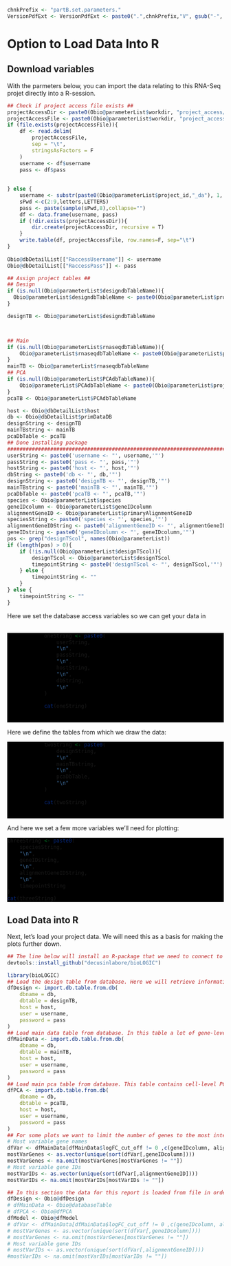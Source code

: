 <!-- Set Parameters Module -->
<!-- Set the chnkPrefix to make all chunks unique in the overall folder -->
```r
chnkPrefix <- "partB.set.parameters."
VersionPdfExt <- VersionPdfExt <- paste0(".",chnkPrefix,"V", gsub("-", "", Sys.Date()), ".pdf")

```


# Option to Load Data Into R
## Download variables
With the parmeters below, you can import the data relating to this RNA-Seq projet directly into a R-session. 
```r

## Check if project access file exists ##
projectAccessDir <- paste0(Obio@parameterList$workdir, "project_access/")
projectAccessFile <- paste0(Obio@parameterList$workdir, "project_access/project_access.txt")
if (file.exists(projectAccessFile)){
    df <- read.delim(
        projectAccessFile, 
        sep = "\t",
        stringsAsFactors = F
    )
    username <- df$username
    pass <- df$pass
    
    
} else {
    username <- substr(paste0(Obio@parameterList$project_id,"_da"), 1, 16)
    sPwd <-c(2:9,letters,LETTERS)
    pass <- paste(sample(sPwd,8),collapse="")
    df <- data.frame(username, pass)
    if (!dir.exists(projectAccessDir)){
        dir.create(projectAccessDir, recursive = T)
    }
    write.table(df, projectAccessFile, row.names=F, sep="\t")
}
    
Obio@dbDetailList[["RaccessUsername"]] <- username
Obio@dbDetailList[["RaccessPass"]] <- pass

## Assign project tables ##
## Design
if (is.null(Obio@parameterList$designdbTableName)){
  Obio@parameterList$designdbTableName <- paste0(Obio@parameterList$project_id, "_designTable")
}

designTB <- Obio@parameterList$designdbTableName



## Main
if (is.null(Obio@parameterList$rnaseqdbTableName)){
    Obio@parameterList$rnaseqdbTableName <- paste0(Obio@parameterList$project_id, "_bulk_rna_seq_table")
}
mainTB <- Obio@parameterList$rnaseqdbTableName
## PCA
if (is.null(Obio@parameterList$PCAdbTableName)){
    Obio@parameterList$PCAdbTableName <- paste0(Obio@parameterList$project_id, "_PCA")
}
pcaTB <- Obio@parameterList$PCAdbTableName

host <- Obio@dbDetailList$host
db <- Obio@dbDetailList$primDataDB
designString <- designTB
mainTBstring <- mainTB
pcaDbTable <- pcaTB
## Done installing package                                                   ##
###############################################################################
userString <- paste0('username <- "', username,'"')
passString <- paste0('pass <- "', pass,'"')
hostString <- paste0('host <- "', host,'"')
dbString <- paste0('db <- "', db,'"')
designString <- paste0('designTB <- "', designTB,'"')
mainTBstring <- paste0('mainTB <- "', mainTB,'"')
pcaDbTable <- paste0('pcaTB <- "', pcaTB,'"')
species <- Obio@parameterList$species
geneIDcolumn <- Obio@parameterList$geneIDcolumn
alignmentGeneID <- Obio@parameterList$primaryAlignmentGeneID
speciesString <- paste0('species <- "', species,'"')
alignmentGeneIDString <- paste0('alignmentGeneID <- "', alignmentGeneID,'"')
geneIDstring <- paste0('geneIDcolumn <- "', geneIDcolumn,'"')
pos <- grep("designTScol", names(Obio@parameterList))
if (length(pos) > 0){
    if (!is.null(Obio@parameterList$designTScol)){
        designTScol <- Obio@parameterList$designTScol
        timepointString <- paste0('designTScol <- "', designTScol,'"')
    } else {
        timepointString <- "" 
    }
} else {
    timepointString <- ""   
}
```

<style>
    div.grey pre { background-color:#f5f5f5; }
    div.grey pre.r { background-color:black; }
</style>
            
Here we set the database access variables so we can get your data in </br></br>
            
<div class = "grey">
```r
            
            oneString <- paste0(
                userString,
                "\n",
                passString,
                "\n",
                hostString,
                "\n",
                dbString,
                "\n"
            )
            
            cat(oneString)
            
            
```
</div>
                
Here we define the tables from which we draw the data:
<div class = "grey">
```r
            
            twoString <- paste0(
                designString,
                "\n",
                mainTBstring,
                "\n",
                pcaDbTable,
                "\n"
            )
            
            cat(twoString)
            
            
```
 </div>
                
                
And here we set a few more variables we'll need for plotting:
<div class = "grey">
```r
threeString <- paste0(
    speciesString,
    "\n",
    geneIDstring,
    "\n",
    alignmentGeneIDString,
    "\n",
    timepointString
)
cat(threeString)
```
</div>

## Load Data into R
Next, let's load your project data. We will need this as a basis for making the plots further down. 

```r

## The line below will install an R-package that we need to connect to the  Crick database
devtools::install_github("decusinlabore/bioLOGIC")

library(bioLOGIC)
## Load the design table from database. Here we will retrieve information on samples. 
dfDesign <- import.db.table.from.db(
    dbname = db,
    dbtable = designTB,
    host = host,
    user = username,
    password = pass
)
## Load main data table from database. In this table a lot of gene-level information for this project is assembled. 
dfMainData <- import.db.table.from.db(
    dbname = db,
    dbtable = mainTB,
    host = host,
    user = username,
    password = pass
)
## Load main pca table from database. This table contains cell-level PCA information.
dfPCA <- import.db.table.from.db(
    dbname = db,
    dbtable = pcaTB,
    host = host,
    user = username,
    password = pass
)
## For some plots we want to limit the number of genes to the most interesting, so let's get those in a vector:
# Most variable gene names
dfVar <- dfMainData[dfMainData$logFC_cut_off != 0 ,c(geneIDcolumn, alignmentGeneID)]
mostVarGenes <- as.vector(unique(sort(dfVar[,geneIDcolumn])))
mostVarGenes <- na.omit(mostVarGenes[mostVarGenes != ""])
# Most variable gene IDs
mostVarIDs <- as.vector(unique(sort(dfVar[,alignmentGeneID])))
mostVarIDs <- na.omit(mostVarIDs[mostVarIDs != ""])
```


```r
## In this section the data for this report is loaded from file in order to maintain version control. The data loaded in this section should be identical with the version of the proejct kept in the database. 
dfDesign <- Obio@dfDesign
# dfMainData <- Obio@databaseTable
# dfPCA <- Obio@dfPCA
dfModel <- Obio@dfModel
# dfVar <- dfMainData[dfMainData$logFC_cut_off != 0 ,c(geneIDcolumn, alignmentGeneID)]
# mostVarGenes <- as.vector(unique(sort(dfVar[,geneIDcolumn])))
# mostVarGenes <- na.omit(mostVarGenes[mostVarGenes != ""])
# Most variable gene IDs
# mostVarIDs <- as.vector(unique(sort(dfVar[,alignmentGeneID])))
#mostVarIDs <- na.omit(mostVarIDs[mostVarIDs != ""])
```

